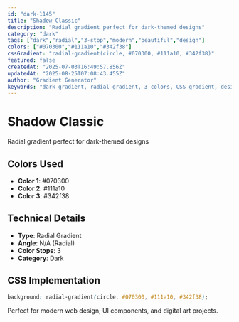 ```yaml
---
id: "dark-1145"
title: "Shadow Classic"
description: "Radial gradient perfect for dark-themed designs"
category: "dark"
tags: ["dark","radial","3-stop","modern","beautiful","design"]
colors: ["#070300","#111a10","#342f38"]
cssGradient: "radial-gradient(circle, #070300, #111a10, #342f38)"
featured: false
createdAt: "2025-07-03T16:49:57.856Z"
updatedAt: "2025-08-25T07:08:43.455Z"
author: "Gradient Generator"
keywords: "dark gradient, radial gradient, 3 colors, CSS gradient, design, #070300, #111a10, #342f38"
---
```


# Shadow Classic

Radial gradient perfect for dark-themed designs

## Colors Used
- **Color 1**: #070300
- **Color 2**: #111a10
- **Color 3**: #342f38

## Technical Details
- **Type**: Radial Gradient
- **Angle**: N/A (Radial)
- **Color Stops**: 3
- **Category**: Dark

## CSS Implementation
```css
background: radial-gradient(circle, #070300, #111a10, #342f38);
```

Perfect for modern web design, UI components, and digital art projects.
